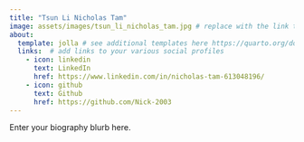 ```yaml
---
title: "Tsun Li Nicholas Tam"
image: assets/images/tsun_li_nicholas_tam.jpg # replace with the link to your headshot
about:
  template: jolla # see additional templates here https://quarto.org/docs/websites/website-about.html
  links:  # add links to your various social profiles
    - icon: linkedin
      text: LinkedIn
      href: https://www.linkedin.com/in/nicholas-tam-613048196/
    - icon: github
      text: Github
      href: https://github.com/Nick-2003
---
```


Enter your biography blurb here.